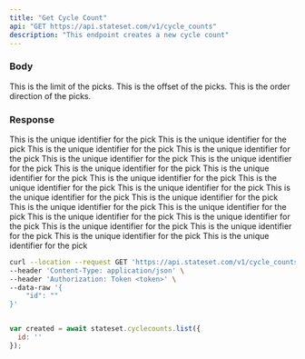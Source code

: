 ```yaml
---
title: "Get Cycle Count"
api: "GET https://api.stateset.com/v1/cycle_counts"
description: "This endpoint creates a new cycle count"
---
```


### Body

<ParamField body="limit" required="true" type="string">
  This is the limit of the picks.
</ParamField>

<ParamField body="offset" required="true"  type="string">
  This is the offset of the picks.
</ParamField>

<ParamField body="order_direction" required="true" type="string">
  This is the order direction of the picks.
</ParamField>

### Response

<ResponseField name="id" type="string">
  This is the unique identifier for the pick
</ResponseField>

<ResponseField name="cycle_count_number" type="string">
  This is the unique identifier for the pick
</ResponseField>

<ResponseField name="status" type="string">
  This is the unique identifier for the pick
</ResponseField>

<ResponseField name="part" type="string">
  This is the unique identifier for the pick
</ResponseField>

<ResponseField name="standard_tracking" type="string">
  This is the unique identifier for the pick
</ResponseField>

<ResponseField name="serialized_tracking" type="string">
  This is the unique identifier for the pick
</ResponseField>

<ResponseField name="quantity_expected" type="string">
  This is the unique identifier for the pick
</ResponseField>

<ResponseField name="quantity_counted" type="string">
  This is the unique identifier for the pick
</ResponseField>

<ResponseField name="variance_quantity" type="string">
  This is the unique identifier for the pick
</ResponseField>

<ResponseField name="variance_cost" type="string">
  This is the unique identifier for the pick
</ResponseField>

<ResponseField name="explanation" type="string">
  This is the unique identifier for the pick
</ResponseField>

<ResponseField name="site" type="string">
  This is the unique identifier for the pick
</ResponseField>

<ResponseField name="location" type="string">
  This is the unique identifier for the pick
</ResponseField>

<ResponseField name="bin" type="string">
  This is the unique identifier for the pick
</ResponseField>

<ResponseField name="lot" type="string">
  This is the unique identifier for the pick
</ResponseField>

<ResponseField name="scheduled_start_date" type="string">
  This is the unique identifier for the pick
</ResponseField>

<ResponseField name="scheduled_end_date" type="string">
  This is the unique identifier for the pick
</ResponseField>

<ResponseField name="completed_date" type="string">
  This is the unique identifier for the pick
</ResponseField>

<ResponseField name="assigned_user" type="string">
  This is the unique identifier for the pick
</ResponseField>

<ResponseField name="method" type="string">
  This is the unique identifier for the pick
</ResponseField>

<ResponseField name="status" type="string">
  This is the unique identifier for the pick
</ResponseField>

<RequestExample>

```bash cURL
curl --location --request GET 'https://api.stateset.com/v1/cycle_counts' \
--header 'Content-Type: application/json' \
--header 'Authorization: Token <token>' \
--data-raw '{
    "id": ""
}'
```

```javascript Node.js

var created = await stateset.cyclecounts.list({
  id: ''
});

```

</RequestExample>

<ResponseExample>

```json Response


```

</ResponseExample>
